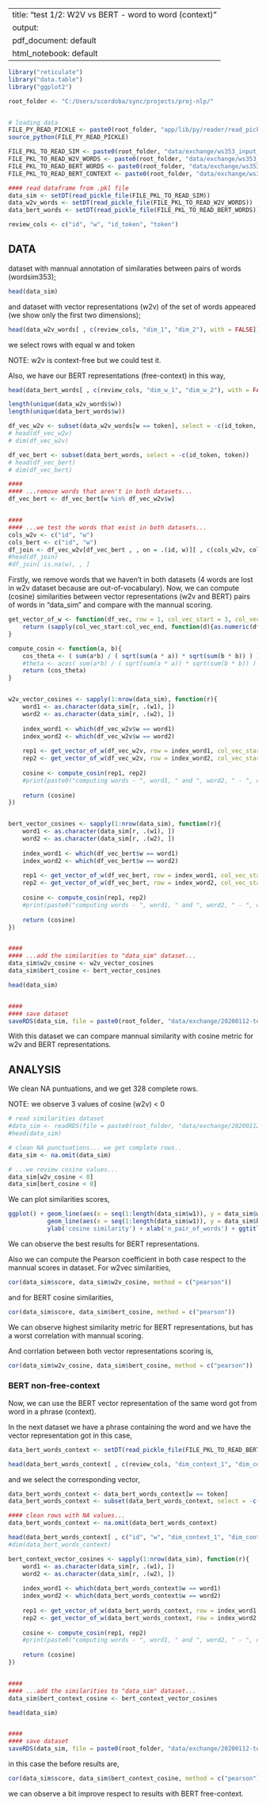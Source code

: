 
---
title: "test 1/2: W2V vs BERT - word to word (context)"
output:
  pdf_document: default
  html_notebook: default
---



```r
library("reticulate")
library("data.table")
library("ggplot2")

root_folder <- "C:/Users/scordoba/sync/projects/proj-nlp/"


# loading data
FILE_PY_READ_PICKLE <- paste0(root_folder, "app/lib/py/reader/read_pickle.py")
source_python(FILE_PY_READ_PICKLE)

FILE_PKL_TO_READ_SIM <- paste0(root_folder, "data/exchange/ws353_input_sim")
FILE_PKL_TO_READ_W2V_WORDS <- paste0(root_folder, "data/exchange/ws353_w2v_words_context")
FILE_PKL_TO_READ_BERT_WORDS <- paste0(root_folder, "data/exchange/ws353_bert_words")
FILE_PKL_TO_READ_BERT_CONTEXT <- paste0(root_folder, "data/exchange/ws353_bert_words_context")

#### read dataframe from .pkl file
data_sim <- setDT(read_pickle_file(FILE_PKL_TO_READ_SIM))
data_w2v_words <- setDT(read_pickle_file(FILE_PKL_TO_READ_W2V_WORDS))
data_bert_words <- setDT(read_pickle_file(FILE_PKL_TO_READ_BERT_WORDS))

review_cols <- c("id", "w", "id_token", "token")

```

## DATA

dataset with mannual annotation of similaraties between pairs of words (wordsim353);


```r
head(data_sim)

```


and dataset with vector representations (w2v) of the set of words appeared (we show only the first two dimensions);

```r
head(data_w2v_words[ , c(review_cols, "dim_1", "dim_2"), with = FALSE])

```

we select rows with equal w and token 

NOTE: w2v is context-free but we could test it.


Also, we have our BERT representations (free-context) in this way,

```r
head(data_bert_words[ , c(review_cols, "dim_w_1", "dim_w_2"), with = FALSE])
```



```r
length(unique(data_w2v_words$w))
length(unique(data_bert_words$w))

df_vec_w2v <- subset(data_w2v_words[w == token], select = -c(id_token, token))
# head(df_vec_w2v)
# dim(df_vec_w2v)

df_vec_bert <- subset(data_bert_words, select = -c(id_token, token))
# head(df_vec_bert)
# dim(df_vec_bert)

####
#### ...remove words that aren't in both datasets...
df_vec_bert <- df_vec_bert[w %in% df_vec_w2v$w]


####
#### ...we test the words that exist in both datasets...
cols_w2v <- c("id", "w")
cols_bert <- c("id", "w")
df_join <- df_vec_w2v[df_vec_bert , , on = .(id, w)][ , c(cols_w2v, cols_bert), with = FALSE]
#head(df_join)
#df_join[ is.na(w), , ]
```


Firstly, we remove words that we haven't in both datasets (4 words are lost in w2v dataset because are out-of-vocabulary). 
Now, we can compute (cosine) similarities between vector representations (w2v and BERT) pairs of words in "data_sim" and compare with the mannual scoring. 


```r
get_vector_of_w <- function(df_vec, row = 1, col_vec_start = 3, col_vec_end = 302){
    return (sapply(col_vec_start:col_vec_end, function(d){as.numeric(df_vec[row, c(colnames(df_vec)[d]), with = FALSE])}))
}

compute_cosin <- function(a, b){
    cos_theta <- ( sum(a*b) / ( sqrt(sum(a * a)) * sqrt(sum(b * b)) ) )
    #theta <- acos( sum(a*b) / ( sqrt(sum(a * a)) * sqrt(sum(b * b)) ) )
    return (cos_theta)
}


w2v_vector_cosines <- sapply(1:nrow(data_sim), function(r){
    word1 <- as.character(data_sim[r, .(w1), ])
    word2 <- as.character(data_sim[r, .(w2), ])
    
    index_word1 <- which(df_vec_w2v$w == word1)
    index_word2 <- which(df_vec_w2v$w == word2)
    
    rep1 <- get_vector_of_w(df_vec_w2v, row = index_word1, col_vec_start = 3, col_vec_end = 302)
    rep2 <- get_vector_of_w(df_vec_w2v, row = index_word2, col_vec_start = 3, col_vec_end = 302)
    
    cosine <- compute_cosin(rep1, rep2)
    #print(paste0("computing words - ", word1, " and ", word2, " - ", cosine))
    
    return (cosine)
})


bert_vector_cosines <- sapply(1:nrow(data_sim), function(r){
    word1 <- as.character(data_sim[r, .(w1), ])
    word2 <- as.character(data_sim[r, .(w2), ])
    
    index_word1 <- which(df_vec_bert$w == word1)
    index_word2 <- which(df_vec_bert$w == word2)
    
    rep1 <- get_vector_of_w(df_vec_bert, row = index_word1, col_vec_start = 3, col_vec_end = 770)
    rep2 <- get_vector_of_w(df_vec_bert, row = index_word2, col_vec_start = 3, col_vec_end = 770)
    
    cosine <- compute_cosin(rep1, rep2)
    #print(paste0("computing words - ", word1, " and ", word2, " - ", cosine))
    
    return (cosine)
})


####
#### ...add the similarities to "data_sim" dataset...
data_sim$w2v_cosine <- w2v_vector_cosines
data_sim$bert_cosine <- bert_vector_cosines

head(data_sim)


####
#### save dataset
saveRDS(data_sim, file = paste0(root_folder, "data/exchange/20200112-test1/data_sim.rds"))
```


With this dataset we can compare mannual similarity with cosine metric for w2v and BERT representations.


## ANALYSIS

We clean NA puntuations, and we get 328 complete rows.


NOTE: we observe 3 values of cosine (w2v) < 0


```r
# read similarities dataset
#data_sim <- readRDS(file = paste0(root_folder, "data/exchange/20200112-test1/data_sim.rds"))
#head(data_sim)

# clean NA punctuations... we get complete rows..
data_sim <- na.omit(data_sim)

# ...we review cosine values...
data_sim[w2v_cosine < 0]
data_sim[bert_cosine < 0]
```




We can plot similarities scores,

```r
ggplot() + geom_line(aes(x = seq(1:length(data_sim$w1)), y = data_sim$w2v_cosine),color='red') + 
           geom_line(aes(x = seq(1:length(data_sim$w1)), y = data_sim$bert_cosine),color='blue') + 
           ylab('cosine similarity') + xlab('n_pair_of_words') + ggtitle("bert (free-context) vs w2v - word to word")

```

We can observe the best results for BERT representations.

Also we can compute the Pearson coefficient in both case respect to the mannual scores in dataset. For w2vec similarities,

```r
cor(data_sim$score, data_sim$w2v_cosine, method = c("pearson"))
```

and for BERT cosine similarities,

```r
cor(data_sim$score, data_sim$bert_cosine, method = c("pearson"))
```

We can observe highest similarity metric for BERT representations, but has a worst correlation with mannual scoring. 

And corrlation between both vector representations scoring is,

```r
cor(data_sim$w2v_cosine, data_sim$bert_cosine, method = c("pearson"))
```



### BERT non-free-context

Now, we can use the BERT vector representation of the same word got from word in a phrase (context).

In the next dataset we have a phrase containing the word and we have the vector representation got in this case,


```r
data_bert_words_context <- setDT(read_pickle_file(FILE_PKL_TO_READ_BERT_CONTEXT))

head(data_bert_words_context[ , c(review_cols, "dim_context_1", "dim_context_2"), with = FALSE])
```

and we select the corresponding vector,

```r
data_bert_words_context <- data_bert_words_context[w == token]
data_bert_words_context <- subset(data_bert_words_context, select = -c(id_token, token))

#### clean rows with NA values...
data_bert_words_context <- na.omit(data_bert_words_context)

head(data_bert_words_context[ , c("id", "w", "dim_context_1", "dim_context_2"), with = FALSE])
#dim(data_bert_words_context)
```


```r
bert_context_vector_cosines <- sapply(1:nrow(data_sim), function(r){
    word1 <- as.character(data_sim[r, .(w1), ])
    word2 <- as.character(data_sim[r, .(w2), ])
    
    index_word1 <- which(data_bert_words_context$w == word1)
    index_word2 <- which(data_bert_words_context$w == word2)
    
    rep1 <- get_vector_of_w(data_bert_words_context, row = index_word1, col_vec_start = 3, col_vec_end = 770)
    rep2 <- get_vector_of_w(data_bert_words_context, row = index_word2, col_vec_start = 3, col_vec_end = 770)
    
    cosine <- compute_cosin(rep1, rep2)
    #print(paste0("computing words - ", word1, " and ", word2, " - ", cosine))
    
    return (cosine)
})


####
#### ...add the similarities to "data_sim" dataset...
data_sim$bert_context_cosine <- bert_context_vector_cosines

head(data_sim)


####
#### save dataset
saveRDS(data_sim, file = paste0(root_folder, "data/exchange/20200112-test2/data_sim.rds"))
```


in this case the before results are,


```r
cor(data_sim$score, data_sim$bert_context_cosine, method = c("pearson"))
```

we can observe a bit improve respect to results with BERT free-context.


